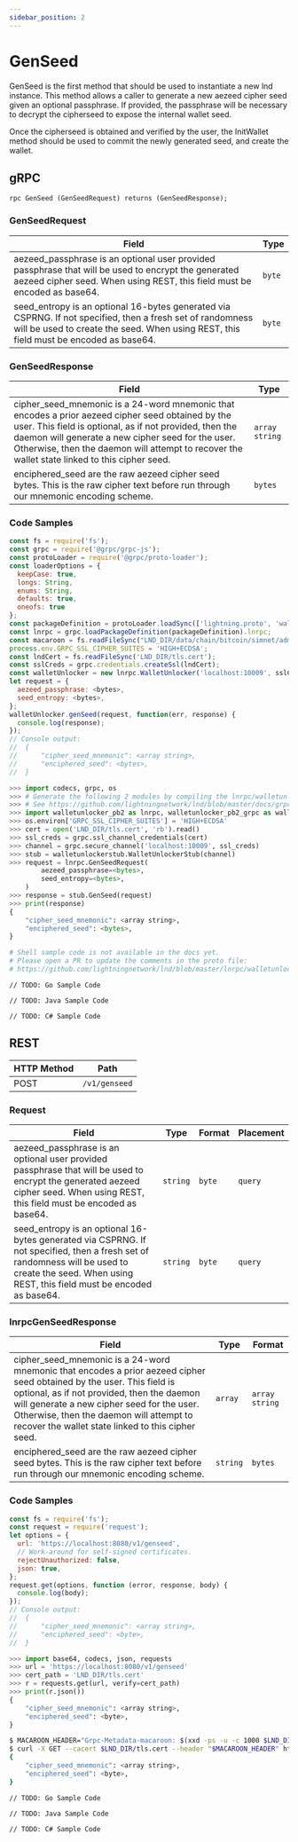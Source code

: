 ```yaml
---
sidebar_position: 2
---
```


# GenSeed

GenSeed is the first method that should be used to instantiate a new lnd
instance. This method allows a caller to generate a new aezeed cipher seed
given an optional passphrase. If provided, the passphrase will be necessary
to decrypt the cipherseed to expose the internal wallet seed.

Once the cipherseed is obtained and verified by the user, the InitWallet
method should be used to commit the newly generated seed, and create the
wallet.

## gRPC

```
rpc GenSeed (GenSeedRequest) returns (GenSeedResponse);
```

### GenSeedRequest

| Field                                                                                                                                                                                                                                                 | Type   |
| ----------------------------------------------------------------------------------------------------------------------------------------------------------------------------------------------------------------------------------------------------- | ------ |
| <MessageField name="aezeed_passphrase">aezeed_passphrase is an optional user provided passphrase that will be used to encrypt the generated aezeed cipher seed. When using REST, this field must be encoded as base64. </MessageField>                | `byte` |
| <MessageField name="seed_entropy">seed_entropy is an optional 16-bytes generated via CSPRNG. If not specified, then a fresh set of randomness will be used to create the seed. When using REST, this field must be encoded as base64. </MessageField> | `byte` |

### GenSeedResponse

| Field                                                                                                                                                                                                                                                                                                                                                                        | Type           |
| ---------------------------------------------------------------------------------------------------------------------------------------------------------------------------------------------------------------------------------------------------------------------------------------------------------------------------------------------------------------------------- | -------------- |
| <MessageField name="cipher_seed_mnemonic">cipher_seed_mnemonic is a 24-word mnemonic that encodes a prior aezeed cipher seed obtained by the user. This field is optional, as if not provided, then the daemon will generate a new cipher seed for the user. Otherwise, then the daemon will attempt to recover the wallet state linked to this cipher seed. </MessageField> | `array string` |
| <MessageField name="enciphered_seed">enciphered_seed are the raw aezeed cipher seed bytes. This is the raw cipher text before run through our mnemonic encoding scheme. </MessageField>                                                                                                                                                                                      | `bytes`        |

### Code Samples

<Tabs groupId="code-samples">
<TabItem value="js" label="Javascript">


```js
const fs = require('fs');
const grpc = require('@grpc/grpc-js');
const protoLoader = require('@grpc/proto-loader');
const loaderOptions = {
  keepCase: true,
  longs: String,
  enums: String,
  defaults: true,
  oneofs: true
};
const packageDefinition = protoLoader.loadSync(['lightning.proto', 'walletunlocker.proto'], loaderOptions);
const lnrpc = grpc.loadPackageDefinition(packageDefinition).lnrpc;
const macaroon = fs.readFileSync("LND_DIR/data/chain/bitcoin/simnet/admin.macaroon").toString('hex');
process.env.GRPC_SSL_CIPHER_SUITES = 'HIGH+ECDSA';
const lndCert = fs.readFileSync('LND_DIR/tls.cert');
const sslCreds = grpc.credentials.createSsl(lndCert);
const walletUnlocker = new lnrpc.WalletUnlocker('localhost:10009', sslCreds);
let request = {
  aezeed_passphrase: <bytes>,
  seed_entropy: <bytes>,
};
walletUnlocker.genSeed(request, function(err, response) {
  console.log(response);
});
// Console output:
//  {
//      "cipher_seed_mnemonic": <array string>,
//      "enciphered_seed": <bytes>,
//  }
```

</TabItem>
<TabItem value="py" label="Python">


```py
>>> import codecs, grpc, os
>>> # Generate the following 2 modules by compiling the lnrpc/walletunlocker.proto with the grpcio-tools.
>>> # See https://github.com/lightningnetwork/lnd/blob/master/docs/grpc/python.md for instructions.
>>> import walletunlocker_pb2 as lnrpc, walletunlocker_pb2_grpc as walletunlockerstub
>>> os.environ['GRPC_SSL_CIPHER_SUITES'] = 'HIGH+ECDSA'
>>> cert = open('LND_DIR/tls.cert', 'rb').read()
>>> ssl_creds = grpc.ssl_channel_credentials(cert)
>>> channel = grpc.secure_channel('localhost:10009', ssl_creds)
>>> stub = walletunlockerstub.WalletUnlockerStub(channel)
>>> request = lnrpc.GenSeedRequest(
        aezeed_passphrase=<bytes>,
        seed_entropy=<bytes>,
    )
>>> response = stub.GenSeed(request)
>>> print(response)
{
    "cipher_seed_mnemonic": <array string>,
    "enciphered_seed": <bytes>,
}
```

</TabItem>
<TabItem value="bash" label="Shell">


```bash
# Shell sample code is not available in the docs yet.
# Please open a PR to update the comments in the proto file:
# https://github.com/lightningnetwork/lnd/blob/master/lnrpc/walletunlocker.proto
```

</TabItem>
<TabItem value="go" label="Go">


```
// TODO: Go Sample Code
```

</TabItem>
<TabItem value="java" label="Java">


```
// TODO: Java Sample Code
```

</TabItem>
<TabItem value="csharp" label="C#">


```
// TODO: C# Sample Code
```

</TabItem>
</Tabs>


## REST

| HTTP Method       | Path          |
| ----------------- | ------------- |
| <Pill>POST</Pill> | `/v1/genseed` |

### Request

| Field                                                                                                                                                                                                                                                 | Type     | Format | Placement |
| ----------------------------------------------------------------------------------------------------------------------------------------------------------------------------------------------------------------------------------------------------- | -------- | ------ | --------- |
| <MessageField name="aezeed_passphrase">aezeed_passphrase is an optional user provided passphrase that will be used to encrypt the generated aezeed cipher seed. When using REST, this field must be encoded as base64. </MessageField>                | `string` | `byte` | `query`   |
| <MessageField name="seed_entropy">seed_entropy is an optional 16-bytes generated via CSPRNG. If not specified, then a fresh set of randomness will be used to create the seed. When using REST, this field must be encoded as base64. </MessageField> | `string` | `byte` | `query`   |

### lnrpcGenSeedResponse

| Field                                                                                                                                                                                                                                                                                                                                                                        | Type     | Format         |
| ---------------------------------------------------------------------------------------------------------------------------------------------------------------------------------------------------------------------------------------------------------------------------------------------------------------------------------------------------------------------------- | -------- | -------------- |
| <MessageField name="cipher_seed_mnemonic">cipher_seed_mnemonic is a 24-word mnemonic that encodes a prior aezeed cipher seed obtained by the user. This field is optional, as if not provided, then the daemon will generate a new cipher seed for the user. Otherwise, then the daemon will attempt to recover the wallet state linked to this cipher seed. </MessageField> | `array`  | `array string` |
| <MessageField name="enciphered_seed">enciphered_seed are the raw aezeed cipher seed bytes. This is the raw cipher text before run through our mnemonic encoding scheme. </MessageField>                                                                                                                                                                                      | `string` | `bytes`        |

### Code Samples

<Tabs groupId="code-samples">
<TabItem value="js" label="Javascript">


```js
const fs = require('fs');
const request = require('request');
let options = {
  url: 'https://localhost:8080/v1/genseed',
  // Work-around for self-signed certificates.
  rejectUnauthorized: false,
  json: true,
};
request.get(options, function (error, response, body) {
  console.log(body);
});
// Console output:
//  {
//      "cipher_seed_mnemonic": <array string>,
//      "enciphered_seed": <byte>,
//  }
```

</TabItem>
<TabItem value="py" label="Python">


```py
>>> import base64, codecs, json, requests
>>> url = 'https://localhost:8080/v1/genseed'
>>> cert_path = 'LND_DIR/tls.cert'
>>> r = requests.get(url, verify=cert_path)
>>> print(r.json())
{
    "cipher_seed_mnemonic": <array string>,
    "enciphered_seed": <byte>,
}
```

</TabItem>
<TabItem value="bash" label="Shell">


```bash
$ MACAROON_HEADER="Grpc-Metadata-macaroon: $(xxd -ps -u -c 1000 $LND_DIR/data/chain/bitcoin/simnet/admin.macaroon)"
$ curl -X GET --cacert $LND_DIR/tls.cert --header "$MACAROON_HEADER" https://localhost:8080/v1/genseed
{
    "cipher_seed_mnemonic": <array string>,
    "enciphered_seed": <byte>,
}
```

</TabItem>
<TabItem value="go" label="Go">


```
// TODO: Go Sample Code
```

</TabItem>
<TabItem value="java" label="Java">


```
// TODO: Java Sample Code
```

</TabItem>
<TabItem value="csharp" label="C#">


```
// TODO: C# Sample Code
```

</TabItem>
</Tabs>

